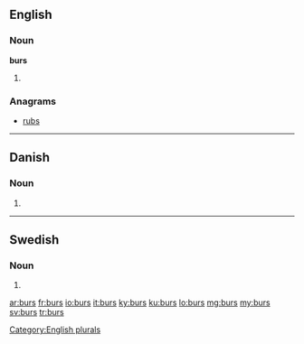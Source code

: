 ==English==

===Noun===
'''burs'''

# {{plural of|bur}}

===Anagrams===
* [[rubs#English|rubs]]

[[Category:English plurals]]

----

==Danish==

===Noun===
{{head|da|noun form|g=n}}

# {{form of|genitive singular indefinite|bur|lang=da}}

----

==Swedish==

===Noun===
{{head|sv|noun form}}

# {{sv-noun-form-indef-gen|bur}}

[[ar:burs]]
[[fr:burs]]
[[io:burs]]
[[it:burs]]
[[ky:burs]]
[[ku:burs]]
[[lo:burs]]
[[mg:burs]]
[[my:burs]]
[[sv:burs]]
[[tr:burs]]